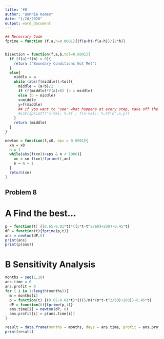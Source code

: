 ---
title: '#8'
author: "Bonnie Romeo"
date: "1/20/2020"
output: word_document
---

```{r, include = FALSE}
## Necessary Code
fprime = function (f,a,h=0.0001){(f(a+h)-f(a-h))/(2*h)}


bisection = function(f,a,b,tol=0.0001){
  if (f(a)*f(b) > 0){
    return ("Boundary Conditions Not Met")
  }
  else{
    middle = a
    while (abs(f(middle))>tol){
      middle = (a+b)/2
      if (f(middle)*f(a)>0) (a = middle)
      else (b = middle)
      x=middle
      y=f(middle)
      ## if you want to "see" what happens at every step, take off the # of the next line ##
      #cat(sprintf("x-Val: %.4f ; f(x-val): %.4f\n",x,y))
    }
    return (middle)
  }
}

newton = function(f,x0, eps = 0.0001){
  xn = x0
  n = 1
  while(abs(f(xn))>eps & n < 1000){
    xn = xn-f(xn)/fprime(f,xn) 
    n = n + 1
  }
  return(xn)
}
```

## Problem 8 
# A Find the best... 
```{r}
p = function(t) {(0.65-0.01*t)*((5*t-t^2/60)+200)-0.45*t}
dP = function(t){fprime(p,t)}
ans = newton(dP,5)
print(ans)
print(p(ans))
```
# B Sensitivity Analysis 
```{r}
months = seq(1,10)
ans.time = 0 
ans.profit = 0
for ( i in 1:length(months)){
  m = months[i]
  p = function(t) {(0.65-0.01*t)*(((5/m)*(m*t-t^2/60)+200))-0.45*t}
  dP = function(t){fprime(p,t)}
  ans.time[i] = newton(dP, 6)
  ans.profit[i] = p(ans.time[i])
}

result = data.frame(months = months, days = ans.time, profit = ans.profit)
print(result)
```